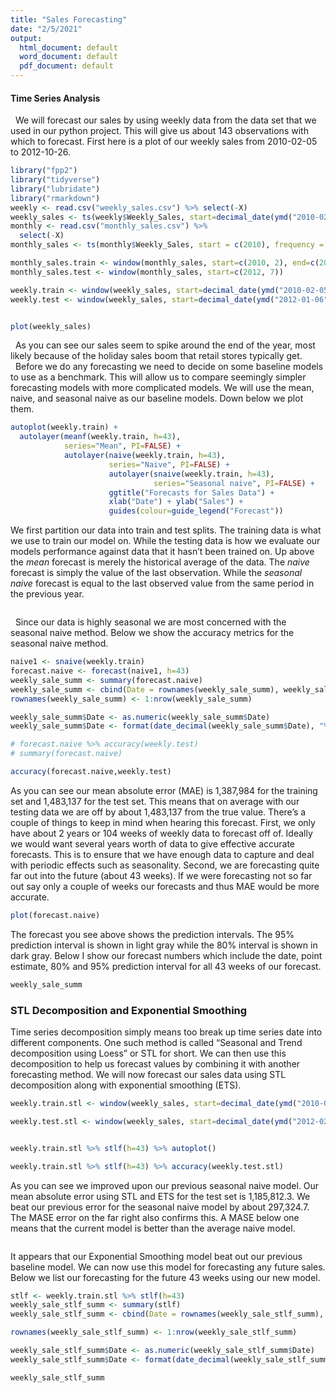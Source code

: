 ---
title: "Sales Forecasting"
date: "2/5/2021"
output:
  html_document: default
  word_document: default
  pdf_document: default
---

#### Time Series Analysis
|   We will forecast our sales by using weekly data from the data set that we used in our python project. This will give us about 143 observations with which to forecast. First here is a plot of our weekly sales from 2010-02-05 to 2012-10-26.

```{r, warning=FALSE, message=FALSE, echo=FALSE}
library("fpp2")
library("tidyverse")
library("lubridate")
library("rmarkdown")
weekly <- read.csv("weekly_sales.csv") %>% select(-X)
weekly_sales <- ts(weekly$Weekly_Sales, start=decimal_date(ymd("2010-02-05")), frequency = 52)
monthly <- read.csv("monthly_sales.csv") %>% 
  select(-X)
monthly_sales <- ts(monthly$Weekly_Sales, start = c(2010), frequency = 12)

monthly_sales.train <- window(monthly_sales, start=c(2010, 2), end=c(2012, 7), frequency=12)
monthly_sales.test <- window(monthly_sales, start=c(2012, 7))

weekly.train <- window(weekly_sales, start=decimal_date(ymd("2010-02-05")), end=decimal_date(ymd("2012-01-06")))
weekly.test <- window(weekly_sales, start=decimal_date(ymd("2012-01-06")))


plot(weekly_sales)
```

|   As you can see our sales seem to spike around the end of the year, most likely because of the holiday sales boom that retail stores typically get. 
|   Before we do any forecasting we need to decide on some baseline models to use as a benchmark. This will allow us to compare seemingly simpler forecasting models with more complicated models. We will use the mean, naive, and seasonal naive as our baseline models. Down below we plot them.

```{r echo=FALSE}

autoplot(weekly.train) +
  autolayer(meanf(weekly.train, h=43),
            series="Mean", PI=FALSE) +
            autolayer(naive(weekly.train, h=43),
                      series="Naive", PI=FALSE) + 
                      autolayer(snaive(weekly.train, h=43),
                                series="Seasonal naive", PI=FALSE) + 
                      ggtitle("Forecasts for Sales Data") + 
                      xlab("Date") + ylab("Sales") + 
                      guides(colour=guide_legend("Forecast"))
```
We first partition our data into train and test splits. The training data is what we use to train our model on. While the testing data is how we evaluate our models performance against data that it hasn't been trained on. Up above the *mean* forecast is merely the historical average of the data. The *naive* forecast is simply the value of the last observation. While the *seasonal naive* forecast is equal to the last observed value from the same period in the previous year.


```{r, echo=FALSE}


```

|   Since our data is highly seasonal we are most concerned with the seasonal naive method. Below we show the accuracy metrics for the seasonal naive method. 

```{r, echo=T, results="hide", include=FALSE}
naive1 <- snaive(weekly.train)
forecast.naive <- forecast(naive1, h=43) 
weekly_sale_summ <- summary(forecast.naive)
weekly_sale_summ <- cbind(Date = rownames(weekly_sale_summ), weekly_sale_summ)
rownames(weekly_sale_summ) <- 1:nrow(weekly_sale_summ)

weekly_sale_summ$Date <- as.numeric(weekly_sale_summ$Date)
weekly_sale_summ$Date <- format(date_decimal(weekly_sale_summ$Date), "%Y-%m-%d")

```

```{r, echo=FALSE}
# forecast.naive %>% accuracy(weekly.test)
# summary(forecast.naive)

accuracy(forecast.naive,weekly.test)


```
As you can see our mean absolute error (MAE) is 1,387,984 for the training set and 1,483,137 for the test set. This means that on average with our testing data we are off by about 1,483,137 from the true value. There's a couple of things to keep in mind when hearing this forecast. First, we only have about 2 years or 104 weeks of weekly data to forecast off of. Ideally we would want several years worth of data to give effective accurate forecasts. This is to ensure that we have enough data to capture and deal with periodic effects such as seasonality. Second, we are forecasting quite far out into the future (about 43 weeks). If we were forecasting not so far out say only a couple of weeks our forecasts and thus MAE would be more accurate.

```{r, echo=FALSE}
plot(forecast.naive)

```
The forecast you see above shows the prediction intervals. The 95% prediction interval is shown in light gray while the 80% interval is shown in dark gray. Below I show our forecast numbers which include the date, point estimate, 80% and 95% prediction interval for all 43 weeks of our forecast.

```{r, echo=FALSE}
weekly_sale_summ
```

### STL Decomposition and Exponential Smoothing
Time series decomposition simply means too break up time series date into different components. One such method is called "Seasonal and Trend decomposition using Loess" or STL for short. We can then use this decomposition to help us forecast values by combining it with another forecasting method. We will now forecast our sales data using STL decomposition along with exponential smoothing (ETS).

```{r, echo=FALSE}
weekly.train.stl <- window(weekly_sales, start=decimal_date(ymd("2010-02-10")), end=decimal_date(ymd("2012-02-17")))

weekly.test.stl <- window(weekly_sales, start=decimal_date(ymd("2012-02-17")))


weekly.train.stl %>% stlf(h=43) %>% autoplot()

weekly.train.stl %>% stlf(h=43) %>% accuracy(weekly.test.stl)

```
As you can see we improved upon our previous seasonal naive model. Our mean absolute error using STL and ETS for the test set is 1,185,812.3. We beat our previous error for the seasonal naive model by about 297,324.7. The MASE error on the far right also confirms this. A MASE below one means that the current model is better than the average naive model.

```{r}

```
It appears that our Exponential Smoothing model beat out our previous baseline model. We can now use this model for forecasting any future sales. Below we list our forecasting for the future 43 weeks using our new model. 

```{r,echo=T, results="hide", include=FALSE}
stlf <- weekly.train.stl %>% stlf(h=43)
weekly_sale_stlf_summ <- summary(stlf)
weekly_sale_stlf_summ <- cbind(Date = rownames(weekly_sale_stlf_summ), weekly_sale_stlf_summ)

rownames(weekly_sale_stlf_summ) <- 1:nrow(weekly_sale_stlf_summ)

weekly_sale_stlf_summ$Date <- as.numeric(weekly_sale_stlf_summ$Date)
weekly_sale_stlf_summ$Date <- format(date_decimal(weekly_sale_stlf_summ$Date), "%Y-%m-%d")

```

```{r, echo=FALSE}
weekly_sale_stlf_summ
```

